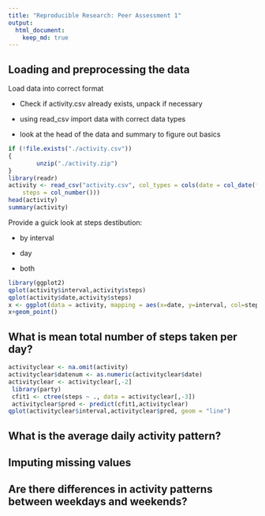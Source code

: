 ```yaml
---
title: "Reproducible Research: Peer Assessment 1"
output: 
  html_document:
    keep_md: true
---
```



## Loading and preprocessing the data
Load data into correct format

* Check if activity.csv already exists, unpack if necessary

* using read_csv import data with correct data types

* look at the head of the data and summary to figure out basics

```r
if (!file.exists("./activity.csv"))
{
        unzip("./activity.zip")
}
library(readr)
activity <- read_csv("activity.csv", col_types = cols(date = col_date(format = "%Y-%m-%d"), 
    steps = col_number()))
head(activity)
summary(activity)

```
Provide a guick look at steps destibution:

* by interval

* day

* both

```r
library(ggplot2)
qplot(activity$interval,activity$steps)
qplot(activity$date,activity$steps)
x <- ggplot(data = activity, mapping = aes(x=date, y=interval, col=steps))
x+geom_point()
```

## What is mean total number of steps taken per day?

```r
activityclear <- na.omit(activity)
activityclear$datenum <- as.numeric(activityclear$date)
activityclear <- activityclear[,-2]
 library(party)
 cfit1 <- ctree(steps ~ ., data = activityclear[,-3])
 activityclear$pred <- predict(cfit1,activityclear)
qplot(activityclear$interval,activityclear$pred, geom = "line") 
```


## What is the average daily activity pattern?



## Imputing missing values



## Are there differences in activity patterns between weekdays and weekends?
